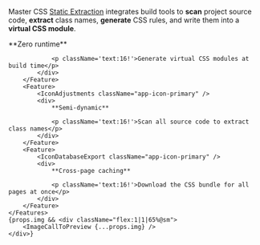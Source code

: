
Master CSS [Static Extraction](/guide/rendering-modes/static-extraction) integrates build tools to **scan** project source code, **extract** class names, **generate** CSS rules, and write them into a **virtual CSS module**.
<div className="flex flex:wrap@<sm gap:12x my:14x">
    <Features className={clsx(props.img ? 'w:35%@sm' : 'grid-cols:3@sm')}>
        <Feature>
            <IconFileExport className="app-icon-primary" />
            <div>
                **Zero runtime**

                <p className='text:16!'>Generate virtual CSS modules at build time</p>
            </div>
        </Feature>
        <Feature>
            <IconAdjustments className="app-icon-primary" />
            <div>
                **Semi-dynamic**

                <p className='text:16!'>Scan all source code to extract class names</p>
            </div>
        </Feature>
        <Feature>
            <IconDatabaseExport className="app-icon-primary" />
            <div>
                **Cross-page caching**

                <p className='text:16!'>Download the CSS bundle for all pages at once</p>
            </div>
        </Feature>
    </Features>
    {props.img && <div className="flex:1|1|65%@sm">
        <ImageCallToPreview {...props.img} />
    </div>}
</div>